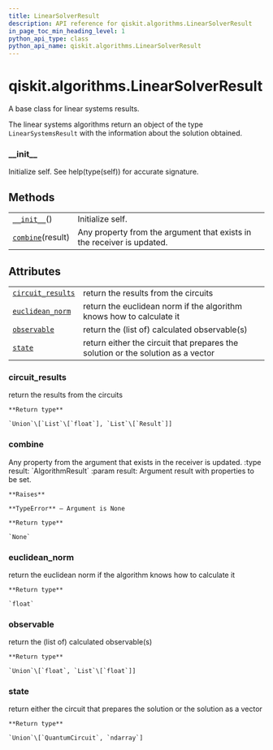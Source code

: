 ```yaml
---
title: LinearSolverResult
description: API reference for qiskit.algorithms.LinearSolverResult
in_page_toc_min_heading_level: 1
python_api_type: class
python_api_name: qiskit.algorithms.LinearSolverResult
---
```


# qiskit.algorithms.LinearSolverResult

<Class id="qiskit.algorithms.LinearSolverResult" isDedicatedPage={true} github="https://github.com/qiskit/qiskit/tree/stable/0.17/qiskit/algorithms/linear_solvers/linear_solver.py" signature="LinearSolverResult" modifiers="class">
  A base class for linear systems results.

  The linear systems algorithms return an object of the type `LinearSystemsResult` with the information about the solution obtained.

  ### \_\_init\_\_

  <Function id="qiskit.algorithms.LinearSolverResult.__init__" signature="__init__()">
    Initialize self. See help(type(self)) for accurate signature.
  </Function>

  ## Methods

  |                                                                                                                   |                                                                        |
  | ----------------------------------------------------------------------------------------------------------------- | ---------------------------------------------------------------------- |
  | [`__init__`](#qiskit.algorithms.LinearSolverResult.__init__ "qiskit.algorithms.LinearSolverResult.__init__")()    | Initialize self.                                                       |
  | [`combine`](#qiskit.algorithms.LinearSolverResult.combine "qiskit.algorithms.LinearSolverResult.combine")(result) | Any property from the argument that exists in the receiver is updated. |

  ## Attributes

  |                                                                                                                                   |                                                                                  |
  | --------------------------------------------------------------------------------------------------------------------------------- | -------------------------------------------------------------------------------- |
  | [`circuit_results`](#qiskit.algorithms.LinearSolverResult.circuit_results "qiskit.algorithms.LinearSolverResult.circuit_results") | return the results from the circuits                                             |
  | [`euclidean_norm`](#qiskit.algorithms.LinearSolverResult.euclidean_norm "qiskit.algorithms.LinearSolverResult.euclidean_norm")    | return the euclidean norm if the algorithm knows how to calculate it             |
  | [`observable`](#qiskit.algorithms.LinearSolverResult.observable "qiskit.algorithms.LinearSolverResult.observable")                | return the (list of) calculated observable(s)                                    |
  | [`state`](#qiskit.algorithms.LinearSolverResult.state "qiskit.algorithms.LinearSolverResult.state")                               | return either the circuit that prepares the solution or the solution as a vector |

  ### circuit\_results

  <Function id="qiskit.algorithms.LinearSolverResult.circuit_results" signature="circuit_results" modifiers="property">
    return the results from the circuits

    **Return type**

    `Union`\[`List`\[`float`], `List`\[`Result`]]
  </Function>

  ### combine

  <Function id="qiskit.algorithms.LinearSolverResult.combine" signature="combine(result)">
    Any property from the argument that exists in the receiver is updated. :type result: `AlgorithmResult` :param result: Argument result with properties to be set.

    **Raises**

    **TypeError** – Argument is None

    **Return type**

    `None`
  </Function>

  ### euclidean\_norm

  <Function id="qiskit.algorithms.LinearSolverResult.euclidean_norm" signature="euclidean_norm" modifiers="property">
    return the euclidean norm if the algorithm knows how to calculate it

    **Return type**

    `float`
  </Function>

  ### observable

  <Function id="qiskit.algorithms.LinearSolverResult.observable" signature="observable" modifiers="property">
    return the (list of) calculated observable(s)

    **Return type**

    `Union`\[`float`, `List`\[`float`]]
  </Function>

  ### state

  <Function id="qiskit.algorithms.LinearSolverResult.state" signature="state" modifiers="property">
    return either the circuit that prepares the solution or the solution as a vector

    **Return type**

    `Union`\[`QuantumCircuit`, `ndarray`]
  </Function>
</Class>

